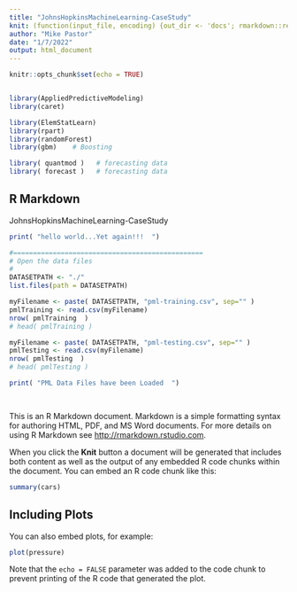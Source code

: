 ```yaml
---
title: "JohnsHopkinsMachineLearning-CaseStudy"
knit: (function(input_file, encoding) {out_dir <- 'docs'; rmarkdown::render(input_file,encoding=encoding,output_file=file.path(dirname(input_file), out_dir, 'index.html'))})
author: "Mike Pastor"
date: "1/7/2022"
output: html_document
---
```


```r
knitr::opts_chunk$set(echo = TRUE)


library(AppliedPredictiveModeling)
library(caret)

library(ElemStatLearn)      
library(rpart)
library(randomForest)
library(gbm)    # Boosting

library( quantmod )   # forecasting data
library( forecast )   # forecasting data

```

## R Markdown

JohnsHopkinsMachineLearning-CaseStudy

```r

print( "hello world...Yet again!!!  ")

#================================================
# Open the data files
# 
DATASETPATH <- "./"
list.files(path = DATASETPATH)

myFilename <- paste( DATASETPATH, "pml-training.csv", sep="" )
pmlTraining <- read.csv(myFilename)
nrow( pmlTraining  )
# head( pmlTraining )

myFilename <- paste( DATASETPATH, "pml-testing.csv", sep="" )
pmlTesting <- read.csv(myFilename)
nrow( pmlTesting  )
# head( pmlTesting )

print( "PML Data Files have been Loaded  ")

 
```



This is an R Markdown document. Markdown is a simple formatting syntax for authoring HTML, PDF, and MS Word documents. For more details on using R Markdown see <http://rmarkdown.rstudio.com>.

When you click the **Knit** button a document will be generated that includes both content as well as the output of any embedded R code chunks within the document. You can embed an R code chunk like this:

```r
summary(cars)
```

## Including Plots

You can also embed plots, for example:

```r
plot(pressure)
```

Note that the `echo = FALSE` parameter was added to the code chunk to prevent printing of the R code that generated the plot.
